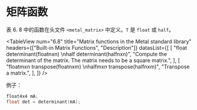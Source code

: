 # 矩阵函数

<ToBePolishedAfterTranslation />

<OrigninalPDF title="6.6 Matrix Functions" />

表 6. 8 中的函数在头文件 `<metal_matrix>` 中定义。`T` 是 `float` 或 `half`。

<TableView
  num="6.8"
  title="Matrix functions in the Metal standard library"
  headers={["Built-in Matrix Functions", "Description"]}
  datasList={[
    [
      "float determinant(floatnxn) \nhalf determinant(halfnxn)",
      "Compute the determinant of the matrix. The matrix needs to be a square matrix.",
    ],
    [
      "floatmxn transpose(floatnxm) \nhalfmxn transpose(halfnxm)",
      "Transpose a matrix.",
    ],
  ]}
/>

例子：

```c
float4x4 mA;
float det = determinant(mA);
```
